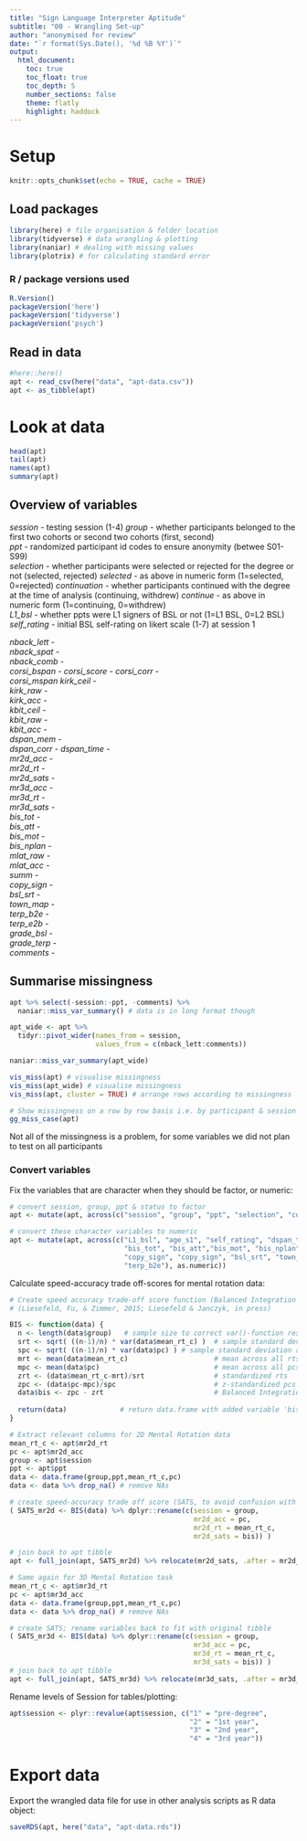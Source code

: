 ```yaml
---
title: "Sign Language Interpreter Aptitude"
subtitle: "00 - Wrangling Set-up"
author: "anonymised for review"
date: "`r format(Sys.Date(), '%d %B %Y')`"
output:
  html_document:
    toc: true
    toc_float: true
    toc_depth: 5
    number_sections: false
    theme: flatly
    highlight: haddock
---
```


# Setup
```r
knitr::opts_chunk$set(echo = TRUE, cache = TRUE)
```

## Load packages
```r
library(here) # file organisation & folder location
library(tidyverse) # data wrangling & plotting
library(naniar) # dealing with missing values
library(plotrix) # for calculating standard error
```

### R / package versions used
```r
R.Version() 
packageVersion('here')
packageVersion('tidyverse')
packageVersion('psych')
```

## Read in data
```r
#here::here()
apt <- read_csv(here("data", "apt-data.csv"))
apt <- as_tibble(apt)
```

# Look at data
```r
head(apt)
tail(apt)
names(apt)
summary(apt)
```

## Overview of variables
*session* - testing session (1-4)
*group* - whether participants belonged to the first two cohorts or second two cohorts (first, second)     
*ppt* - randomized participant id codes to ensure anonymity (betwee   S01-S99)         
*selection* - whether participants were selected or rejected for the degree or not (selected, rejected)
*selected* -  as above in numeric form (1=selected, 0=rejected)
*continuation* - whether participants continued with the degree at the time of analysis (continuing, withdrew)
*continue* - as above in numeric form (1=continuing, 0=withdrew)    
*L1_bsl* - whether ppts were L1 signers of BSL or not (1=L1 BSL, 0=L2 BSL)    
*self_rating* - initial BSL self-rating on likert scale (1-7) at session 1 

*nback_lett* -  
*nback_spat* -  
*nback_comb* -  
*corsi_bspan* - 
*corsi_score* - 
*corsi_corr* -  
*corsi_mspan*
*kirk_ceil* -   
*kirk_raw* -    
*kirk_acc* -    
*kbit_ceil* -   
*kbit_raw* -    
*kbit_acc* -    
*dspan_mem* -   
*dspan_corr* - 
*dspan_time* -  
*mr2d_acc* -    
*mr2d_rt* -     
*mr2d_sats* -   
*mr3d_acc* -    
*mr3d_rt* -     
*mr3d_sats* -   
*bis_tot* -    
*bis_att* -     
*bis_mot* -     
*bis_nplan* -   
*mlat_raw* -    
*mlat_acc* -    
*summ* -        
*copy_sign* -   
*bsl_srt* -    
*town_map* -    
*terp_b2e* -    
*terp_e2b* -    
*grade_bsl* -   
*grade_terp* -  
*comments* - 


## Summarise missingness
```r
apt %>% select(-session:-ppt, -comments) %>% 
  naniar::miss_var_summary() # data is in long format though

apt_wide <- apt %>% 
  tidyr::pivot_wider(names_from = session, 
                     values_from = c(nback_lett:comments))

naniar::miss_var_summary(apt_wide)

vis_miss(apt) # visualise missingness
vis_miss(apt_wide) # visualise missingness
vis_miss(apt, cluster = TRUE) # arrange rows according to missingness

# Show missingness on a row by row basis i.e. by participant & session
gg_miss_case(apt)
```
Not all of the missingness is a problem, for some variables we did not plan to test on all participants

### Convert variables   

Fix the variables that are character when they should be factor, or numeric:  
```r
# convert session, group, ppt & status to factor
apt <- mutate(apt, across(c("session", "group", "ppt", "selection", "continuation"), factor))

# convert these character variables to numeric
apt <- mutate(apt, across(c("L1_bsl", "age_s1", "self_rating", "dspan_time",
                            "bis_tot", "bis_att","bis_mot", "bis_nplan", "summ",
                            "copy_sign", "copy_sign", "bsl_srt", "town_map",
                            "terp_b2e"), as.numeric))
```


Calculate speed-accuracy trade off-scores for mental rotation data:
```r
# Create speed accuracy trade-off score function (Balanced Integration Score; BIS)
# (Liesefeld, Fu, & Zimmer, 2015; Liesefeld & Janczyk, in press)

BIS <- function(data) {
  n <- length(data$group)   # sample size to correct var()-function result (which uses n-1)
  srt <- sqrt( ((n-1)/n) * var(data$mean_rt_c) )  # sample standard deviation across all rts
  spc <- sqrt( ((n-1)/n) * var(data$pc) ) # sample standard deviation across all rts
  mrt <- mean(data$mean_rt_c)                     # mean across all rts
  mpc <- mean(data$pc)                            # mean across all pcs
  zrt <- (data$mean_rt_c-mrt)/srt                 # standardized rts
  zpc <- (data$pc-mpc)/spc                        # z-standardized pcs
  data$bis <- zpc - zrt                           # Balanced Integration Score
  
  return(data)             # return data.frame with added variable 'bis'
}

# Extract relevant columns for 2D Mental Rotation data
mean_rt_c <- apt$mr2d_rt 
pc <- apt$mr2d_acc
group <- apt$session
ppt <- apt$ppt
data <- data.frame(group,ppt,mean_rt_c,pc)
data <- data %>% drop_na() # remove NAs

# create speed-accuracy trade off score (SATS, to avoid confusion with Baratt Impulsivity Scale), rename variables back to fit with original tibble
( SATS_mr2d <- BIS(data) %>% dplyr::rename(c(session = group, 
                                             mr2d_acc = pc,
                                             mr2d_rt = mean_rt_c,
                                             mr2d_sats = bis)) ) 

# join back to apt tibble
apt <- full_join(apt, SATS_mr2d) %>% relocate(mr2d_sats, .after = mr2d_rt )

# Same again for 3D Mental Rotation task
mean_rt_c <- apt$mr3d_rt 
pc <- apt$mr3d_acc
data <- data.frame(group,ppt,mean_rt_c,pc)
data <- data %>% drop_na() # remove NAs

# create SATS; rename variables back to fit with original tibble
( SATS_mr3d <- BIS(data) %>% dplyr::rename(c(session = group, 
                                             mr3d_acc = pc,
                                             mr3d_rt = mean_rt_c,
                                             mr3d_sats = bis)) ) 
# join back to apt tibble
apt <- full_join(apt, SATS_mr3d) %>% relocate(mr3d_sats, .after = mr3d_rt )
```

Rename levels of Session for tables/plotting:  
```r
apt$session <- plyr::revalue(apt$session, c("1" = "pre-degree", 
                                            "2" = "1st year", 
                                            "3" = "2nd year",
                                            "4" = "3rd year"))
```

# Export data 
Export the wrangled data file for use in other analysis scripts as R data object:
```r
saveRDS(apt, here("data", "apt-data.rds"))
```